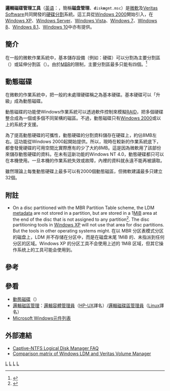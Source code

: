 {{noteTA
|G1=IT
|G2=Windows
}}
'''邏輯磁碟管理工具'''（[[英语|英语]]：{{lang|en|Logical '''Disk Manager'''}}，簡稱'''磁盘管理'''、<tt>'''d'''isk'''m'''gmt.msc</tt>）是[[微軟|微軟]]及[[Veritas_Software|Veritas Software]]共同開發的[[硬碟|硬碟]][[硬碟分割|分割]]系統。這工具從[[Windows_2000|Windows 2000]]開始引入，在[[Windows_XP|Windows XP]]、[[Windows_Server|Windows Server]]、[[Windows_Vista|Windows Vista]]、[[Windows_7|Windows 7]]、[[Windows_8|Windows 8]]、[[Windows_8.1|Windows 8.1]]、[[Windows_10|Windows 10]]中亦有提供。

== 簡介 ==

在一般的微軟作業系統中，基本儲存設備（例如：硬碟）可以分割為主要分割區（{{lang|en|Primary partition}}）或延伸分割區（{{lang|en|Extended Partition}}）。由於[[主開機紀錄|MBR]]的限制，主要分割區最多只能有四個。<ref>{{cite web|url=http://technet2.microsoft.com/WindowsServer/en/Library/bdeda920-1f08-4683-9ffb-7b4b50df0b5a1033.mspx|work=Microsoft TechNet|title=How Basic Disks work|deadurl=yes|archiveurl=https://web.archive.org/web/20060423103021/http://technet2.microsoft.com/WindowsServer/en/Library/bdeda920-1f08-4683-9ffb-7b4b50df0b5a1033.mspx|archivedate=2006-04-23}}</ref>

== 動態磁碟 ==

在微軟的作業系統中，把一般的未處理硬碟稱之為基本硬碟。基本硬碟可以「升級」成為動態磁碟。

動態磁碟的功能使Windows作業系統可以透過軟件控制來模擬[[RAID|RAID]]，把多個硬碟整合成為一個或多個不同架構的磁區。不過，動態磁碟只有[[Windows_2000|Windows 2000]]或以上的系統才支援。

為了提高動態硬碟的可攜性，動態硬碟的分割資料儲存在硬碟上，約佔8MB左右。這功能從Windows 2000起開始提供。所以，現時在較新的作業系統底下，都會發覺硬碟的可用空間比實際應有的少了大約8MB。這是因為微軟用了該部份來儲存動態硬碟的資料。在未有這新功能的Windows NT 4.0，動態硬碟都只可以在本機使用。一旦本機的作業系統失效或故障，內裡的資料就永遠不能再被讀取。

雖然理論上每隻動態硬碟上最多可以有2000個動態磁區，但微軟建議最多只建立32個。

== 附註 ==
* {{fnb|1}} On a disc partitioned with the MBR Partition Table scheme, the LDM [[metadata|metadata]] are not stored in a partition, but are stored in a 1[[Mebibyte|MiB]] area at the end of the disc that is not assigned to any partition<ref>{{cite web|url=http://technet2.microsoft.com/WindowsServer/en/Library/72c515fa-8acf-4de2-90af-ebca62b27f661033.mspx|work=Microsoft TechNet|title=How Dynamic Disks work|deadurl=yes|archiveurl=https://web.archive.org/web/20060821071201/http://technet2.microsoft.com/WindowsServer/en/library/72c515fa-8acf-4de2-90af-ebca62b27f661033.mspx|archivedate=2006-08-21}}</ref>.  The disc partitioning tools in [[Windows_XP|Windows XP]] will not use that area for disc partitions.  But the tools in other operating systems might. 在以 MBR 分区表模式分区的磁盘上，LDM 并不存储在分区中，而是在磁盘末尾 1MiB 的、未指派到任何分区的区域。Windows XP 的分区工具不会使用上述的 1MiB 区域，但其它操作系统上的工具可能会使用到。

== 參考 ==
<references />

== 參看 ==
* [[動態磁碟|動態磁碟]]（{{lang|en|Dynamic disks}}）
* [[邏輯磁區管理|邏輯磁區管理]]：[[邏輯容體管理員|邏輯容體管理員]]（[[HP-UX|HP-UX]]譯名）/[[邏輯磁碟區管理員|邏輯磁碟區管理員]]（[[Linux|Linux]]譯名）
* [[Microsoft_Windows元件列表|Microsoft Windows元件列表]]

== 外部連結 ==
*[http://linux-ntfs.sourceforge.net/ldm/overview/index.html Captive-NTFS Logical Disk Manager FAQ] {{Wayback|url=http://linux-ntfs.sourceforge.net/ldm/overview/index.html |date=20160304035330 }}
*[https://web.archive.org/web/20060721080619/http://eval.veritas.com/mktginfo/products/White_Papers/Storage_Server_Management/sfw41-ldm-comparison-matrix-paper.pdf Comparison matrix of Windows LDM and Veritas Volume Manager]

{{視窗元件}}


[[Category:磁盘文件系统|L]]
[[Category:个人计算机兼容系统|L]]
[[Category:视窗磁盘文件系统|L]]
[[Category:Windows组件|L]]